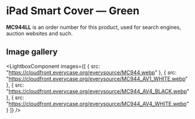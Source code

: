 
# iPad Smart Cover — Green

<Callout type='info' emoji='👉🏻'>**MC944LL** is an order number for this product, used for search engines, auction websites and such.</Callout>

## Image gallery

<LightboxComponent
    images={[
      {
        src: "https://cloudfront.everycase.org/everysource/MC944.webp"
      },
      {
        src: "https://cloudfront.everycase.org/everysource/MC944_AV1_WHITE.webp"
      },
      {
        src: "https://cloudfront.everycase.org/everysource/MC944_AV4_BLACK.webp"
      },
      {
        src: "https://cloudfront.everycase.org/everysource/MC944_AV4_WHITE.webp"
      }
    ]}
  />
